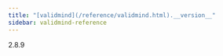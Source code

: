 ```yaml
---
title: "[validmind](/reference/validmind.html).__version__"
sidebar: validmind-reference
---
```


<!-- version.qmd.jinja2 -->

::: {.signature}

<span class="name">2.8.9</span>

:::
